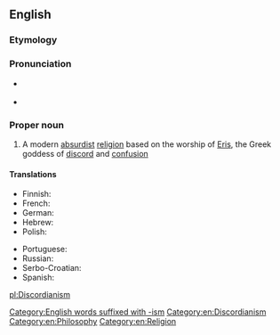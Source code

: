 ==English==
{{wikipedia}}

===Etymology===
{{suffix|discord|ian|lang=en}} {{suffix||ism|lang=en}}

===Pronunciation===
* {{a|UK}} {{IPA|/dɪsˈkɔː.di.ən.ɪzm̩/|lang=en}}
* {{a|US}} {{IPA|/dɪsˈkɔɹdiənɪzəm/|lang=en}}

===Proper noun===
{{en-proper noun}}

# A modern [[absurdist]] [[religion]] based on the worship of [[Eris]], the Greek goddess of [[discord]] and [[confusion]]

====Translations====
{{trans-top|parodic religion based on the worship of Eris}}
* Finnish: {{t|fi|diskordianismi}}
* French: {{t+|fr|discordianisme|m}}
* German: {{t|de|Diskordianismus|m}}
* Hebrew: {{t|he|דיסקורדיאניזם}}
* Polish: {{t|pl|dyskordianizm|m}}
{{trans-mid}}
* Portuguese: {{t|pt|discordianismo|m}}
* Russian: {{t|ru|дискордианизм|m}}
* Serbo-Croatian: {{t|sh|diskordijanizam|m}}
* Spanish: {{t|es|discordianismo|m}}
{{trans-bottom}}

[[Category:English words suffixed with -ism]]
[[Category:en:Discordianism]]
[[Category:en:Philosophy]]
[[Category:en:Religion]]

[[pl:Discordianism]]